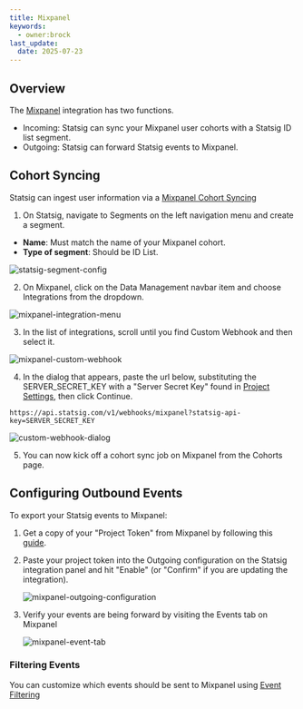 ```yaml
---
title: Mixpanel
keywords:
  - owner:brock
last_update:
  date: 2025-07-23
---
```


## Overview

The [Mixpanel](https://mixpanel.com/) integration has two functions.

- Incoming: Statsig can sync your Mixpanel user cohorts with a Statsig ID list segment.
- Outgoing: Statsig can forward Statsig events to Mixpanel.

## Cohort Syncing

Statsig can ingest user information via a [Mixpanel Cohort Syncing](https://developer.mixpanel.com/docs/cohort-webhooks)

1. On Statsig, navigate to Segments on the left navigation menu and create a segment.

- **Name**: Must match the name of your Mixpanel cohort.
- **Type of segment**: Should be ID List.

![statsig-segment-config](https://user-images.githubusercontent.com/95646168/195177166-07b0f568-836c-4ae8-ba93-e4f1da64bd39.png)

2. On Mixpanel, click on the Data Management navbar item and choose Integrations from
   the dropdown.

![mixpanel-integration-menu](https://user-images.githubusercontent.com/95646168/195173611-170f02df-543f-4198-8589-7db313f4dd9f.png)

3. In the list of integrations, scroll until you find Custom Webhook and then
   select it.

![mixpanel-custom-webhook](https://user-images.githubusercontent.com/95646168/195173845-73ac1d5b-94b4-4daf-bf36-102eabd5d1fe.png)

4. In the dialog that appears, paste the url below, substituting the
   SERVER_SECRET_KEY with a "Server Secret Key" found in [Project Settings](https://console.statsig.com/api_keys), then click Continue.

```
https://api.statsig.com/v1/webhooks/mixpanel?statsig-api-key=SERVER_SECRET_KEY
```

![custom-webhook-dialog](https://user-images.githubusercontent.com/95646168/195174446-d3e8078c-ebaf-4ed4-bb5b-f8195694bade.png)

5. You can now kick off a cohort sync job on Mixpanel from the Cohorts page.

## Configuring Outbound Events

To export your Statsig events to Mixpanel:

1. Get a copy of your "Project Token" from Mixpanel by following this [guide](https://help.mixpanel.com/hc/en-us/articles/115004502806-Find-Project-Token-).

2. Paste your project token into the Outgoing configuration on the Statsig integration panel and hit "Enable" (or "Confirm" if you are updating the integration).

   ![mixpanel-outgoing-configuration](https://user-images.githubusercontent.com/95646168/195172632-e14fe03f-377f-435f-92ca-60fe20da4746.png)

3. Verify your events are being forward by visiting the Events tab on Mixpanel

   ![mixpanel-event-tab](https://user-images.githubusercontent.com/95646168/195172678-8ff14bfe-6400-4660-b1dd-fef1780ddcd5.png)

### Filtering Events

You can customize which events should be sent to Mixpanel using [Event Filtering](/integrations/event_filtering#outgoing-event-filtering)
